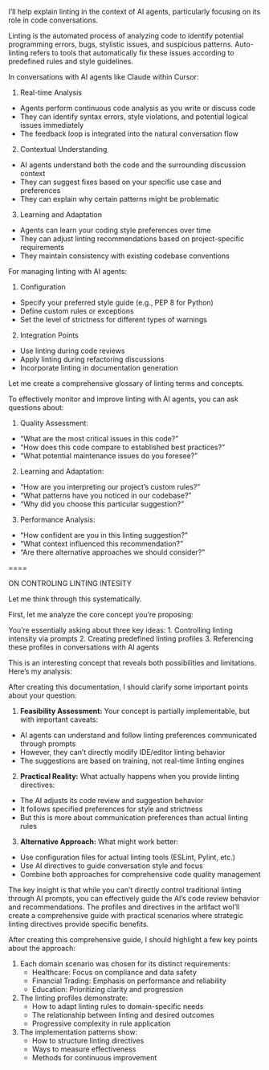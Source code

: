 I'll help explain linting in the context of AI agents, particularly focusing on its role in code conversations.

Linting is the automated process of analyzing code to identify potential programming errors, bugs, stylistic issues, and 
suspicious patterns. Auto-linting refers to tools that automatically fix these issues according to predefined rules and style guidelines.

In conversations with AI agents like Claude within Cursor:

1. Real-time Analysis
- Agents perform continuous code analysis as you write or discuss code
- They can identify syntax errors, style violations, and potential logical issues immediately
- The feedback loop is integrated into the natural conversation flow

2. Contextual Understanding
- AI agents understand both the code and the surrounding discussion context
- They can suggest fixes based on your specific use case and preferences
- They can explain why certain patterns might be problematic

3. Learning and Adaptation
- Agents can learn your coding style preferences over time
- They can adjust linting recommendations based on project-specific requirements
- They maintain consistency with existing codebase conventions

For managing linting with AI agents:

1. Configuration
- Specify your preferred style guide (e.g., PEP 8 for Python)
- Define custom rules or exceptions
- Set the level of strictness for different types of warnings

2. Integration Points
- Use linting during code reviews
- Apply linting during refactoring discussions
- Incorporate linting in documentation generation

Let me create a comprehensive glossary of linting terms and concepts.



To effectively monitor and improve linting with AI agents, you can ask questions about:

1. Quality Assessment:
- "What are the most critical issues in this code?"
- "How does this code compare to established best practices?"
- "What potential maintenance issues do you foresee?"

2. Learning and Adaptation:
- "How are you interpreting our project's custom rules?"
- "What patterns have you noticed in our codebase?"
- "Why did you choose this particular suggestion?"

3. Performance Analysis:
- "How confident are you in this linting suggestion?"
- "What context influenced this recommendation?"
- "Are there alternative approaches we should consider?"


====


ON CONTROLING LINTING INTESITY

Let me think through this systematically.



First, let me analyze the core concept you're proposing:

You're essentially asking about three key ideas:
1. Controlling linting intensity via prompts
2. Creating predefined linting profiles
3. Referencing these profiles in conversations with AI agents

This is an interesting concept that reveals both possibilities and limitations. Here's my analysis:

After creating this documentation, I should clarify some important points about your question:

1. **Feasibility Assessment:**
Your concept is partially implementable, but with important caveats:

- AI agents can understand and follow linting preferences communicated through prompts
- However, they can't directly modify IDE/editor linting behavior
- The suggestions are based on training, not real-time linting engines

2. **Practical Reality:**
What actually happens when you provide linting directives:

- The AI adjusts its code review and suggestion behavior
- It follows specified preferences for style and strictness
- But this is more about communication preferences than actual linting rules

3. **Alternative Approach:**
What might work better:

- Use configuration files for actual linting tools (ESLint, Pylint, etc.)
- Use AI directives to guide conversation style and focus
- Combine both approaches for comprehensive code quality management

The key insight is that while you can't directly control traditional linting through AI prompts, 
you can effectively guide the AI's code review behavior and recommendations. 
The profiles and directives in the artifact woI'll create a comprehensive guide with practical scenarios where strategic linting directives provide specific benefits.



After creating this comprehensive guide, I should highlight a few key points about the approach:

1. Each domain scenario was chosen for its distinct requirements:
   - Healthcare: Focus on compliance and data safety
   - Financial Trading: Emphasis on performance and reliability
   - Education: Prioritizing clarity and progression

2. The linting profiles demonstrate:
   - How to adapt linting rules to domain-specific needs
   - The relationship between linting and desired outcomes
   - Progressive complexity in rule application

3. The implementation patterns show:
   - How to structure linting directives
   - Ways to measure effectiveness
   - Methods for continuous improvement


